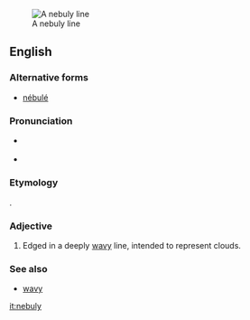 [[Image:Araldiz Manno 221Q.png|thumb|A nebuly line]]
==English==

===Alternative forms===
* [[nébulé]]

===Pronunciation===
* {{a|RP|US}} {{IPA|/ˈnɛbjʊli/}}
* {{audio|en-us-nebuly.ogg|Audio (US)}}

===Etymology===
{{etyl|fr|en}} {{term|nébulé|lang=fr}}.

===Adjective===
{{en-adj|-}}

# {{context|heraldry|lang=en}} Edged in a deeply [[wavy]] line, intended to represent clouds.

===See also===
* [[wavy]]

[[it:nebuly]]